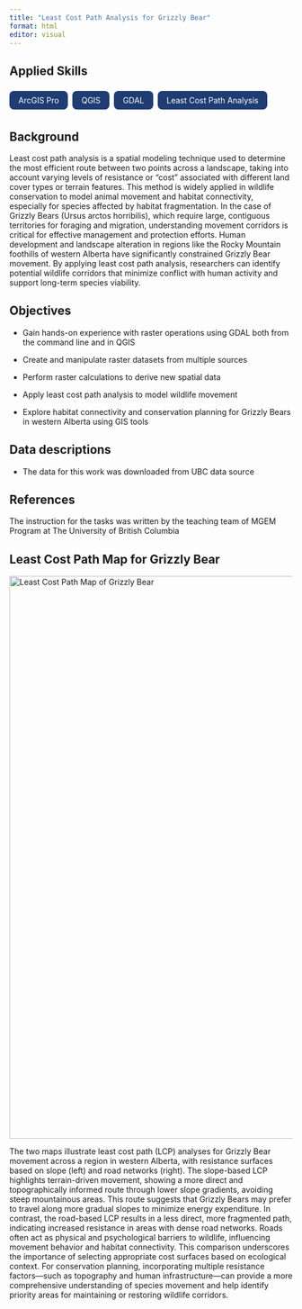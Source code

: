 ```yaml
---
title: "Least Cost Path Analysis for Grizzly Bear"
format: html
editor: visual
---
```


## Applied Skills

<div style="display: flex; flex-wrap: wrap; gap: 0.5rem; margin-bottom: 1.5rem;">

<span style="background-color: #1f3c73; color: white; padding: 0.5rem 1rem; border-radius: 0.5rem;">ArcGIS Pro</span>

<span style="background-color: #1f3c73; color: white; padding: 0.5rem 1rem; border-radius: 0.5rem;">QGIS</span>

<span style="background-color: #1f3c73; color: white; padding: 0.5rem 1rem; border-radius: 0.5rem;">GDAL</span>

<span style="background-color: #1f3c73; color: white; padding: 0.5rem 1rem; border-radius: 0.5rem;">Least Cost Path Analysis</span>

</div>


::: panel-tabset
## Background

Least cost path analysis is a spatial modeling technique used to determine the most efficient route between two points across a landscape, taking into account varying levels of resistance or "cost" associated with different land cover types or terrain features. This method is widely applied in wildlife conservation to model animal movement and habitat connectivity, especially for species affected by habitat fragmentation. In the case of Grizzly Bears (Ursus arctos horribilis), which require large, contiguous territories for foraging and migration, understanding movement corridors is critical for effective management and protection efforts. Human development and landscape alteration in regions like the Rocky Mountain foothills of western Alberta have significantly constrained Grizzly Bear movement. By applying least cost path analysis, researchers can identify potential wildlife corridors that minimize conflict with human activity and support long-term species viability.

## Objectives

-   Gain hands-on experience with raster operations using GDAL both from the command line and in QGIS

-   Create and manipulate raster datasets from multiple sources

-   Perform raster calculations to derive new spatial data

-   Apply least cost path analysis to model wildlife movement

-   Explore habitat connectivity and conservation planning for Grizzly Bears in western Alberta using GIS tools

## Data descriptions

-   The data for this work was downloaded from UBC data source

## References

The instruction for the tasks was written by the teaching team of MGEM Program at The University of British Columbia

:::

## Least Cost Path Map for Grizzly Bear

::: {html}
<img src="images/least_cost_map.png" alt="Least Cost Path Map of Grizzly Bear" width="1000px"/>
:::

The two maps illustrate least cost path (LCP) analyses for Grizzly Bear movement across a region in western Alberta, with resistance surfaces based on slope (left) and road networks (right). The slope-based LCP highlights terrain-driven movement, showing a more direct and topographically informed route through lower slope gradients, avoiding steep mountainous areas. This route suggests that Grizzly Bears may prefer to travel along more gradual slopes to minimize energy expenditure. In contrast, the road-based LCP results in a less direct, more fragmented path, indicating increased resistance in areas with dense road networks. Roads often act as physical and psychological barriers to wildlife, influencing movement behavior and habitat connectivity. This comparison underscores the importance of selecting appropriate cost surfaces based on ecological context. For conservation planning, incorporating multiple resistance factors—such as topography and human infrastructure—can provide a more comprehensive understanding of species movement and help identify priority areas for maintaining or restoring wildlife corridors.
